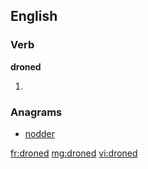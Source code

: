 ==English==

===Verb===
'''droned'''

# {{past of|drone}}

===Anagrams===
* [[nodder#English|nodder]]

[[fr:droned]]
[[mg:droned]]
[[vi:droned]]